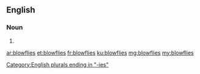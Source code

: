 ==English==

===Noun===
{{head|en|noun plural form}}

# {{plural of|blowfly|lang=en}}

[[Category:English plurals ending in "-ies"]]

[[ar:blowflies]]
[[et:blowflies]]
[[fr:blowflies]]
[[ku:blowflies]]
[[mg:blowflies]]
[[my:blowflies]]